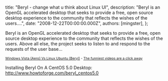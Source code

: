 
  title: "Beryl - change what u think about Linux UI",
  description: "Beryl is an OpenGL accelerated desktop that seeks to provide a free, open source desktop experience to the community that reflects the wishes of the users....",
  date: "2008-12-22T00:00:00.000Z",
  authors: [mingster],
};

<p>Beryl is an OpenGL accelerated desktop that seeks to provide a free, open source desktop experience to the community that reflects the wishes of the users. Above all else, the project seeks to listen to and respond to the requests of the user base...</p>
<p><span style="font-size:78%;"><a href="http://www.metacafe.com/watch/434675/windows_vista_aero_vs_linux_ubuntu_beryl/">Windows Vista (Aero) Vs Linux Ubuntu (Beryl)</a> - <a href="http://www.metacafe.com/">The funniest videos are a click away</a></span></p>
<p>Installing Beryl On A CentOS 5.0 Desktop: <a href="http://www.howtoforge.com/beryl_centos5.0">http://www.howtoforge.com/beryl_centos5.0</a></p>
